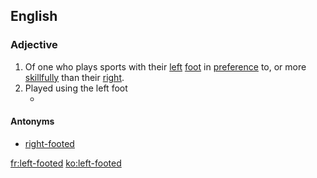 ==English==

===Adjective===
{{en-adj|head=[[left]]-[[footed]]}}

# Of one who plays sports with their [[left]] [[foot]] in [[preference]] to, or more [[skillfully]] than their [[right]].
# Played using the left foot
#* {{quote-journal
|date=December 29, 2010
|author=Chris Whyatt
|title=Chelsea 1 - 0 Bolton
|work=BBC
|url=http://news.bbc.co.uk/sport1/hi/football/eng_prem/9309542.stm
|page=
|passage=Poised link-up play between Essien and Lampard set the Ghanaian midfielder free soon after but his '''left-footed''' shot from outside the box was too weak.}}

====Antonyms====
* [[right-footed]]

[[fr:left-footed]]
[[ko:left-footed]]